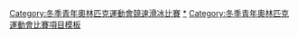 {{Navbox
|name = 青年奧林匹克運動會競速滑冰比賽
|title = 青年奧林匹克運動會競速滑冰比賽
|listclass = hlist
|titlestyle = background:#BFD7FF;
|imageleft = [[File:Speed skating pictogram.svg|50px]]
|list1 = 
* [[2012年冬季青年奧林匹克運動會競速滑冰比賽|2012]]
* [[2016年冬季青年奧林匹克運動會競速滑冰比賽|2016]]
* [[2020年冬季青年奧林匹克運動會競速滑冰比賽|2020]]
|belowclass = hlist
|below = 
|belowstyle = background:#BFD7FF;
}}<includeonly>[[Category:冬季青年奧林匹克運動會競速滑冰比賽‎]]</includeonly><noinclude>
[[Category:冬季青年奧林匹克運動會競速滑冰比賽|*‎]]
[[Category:冬季青年奧林匹克運動會比賽項目模板]]
</noinclude>